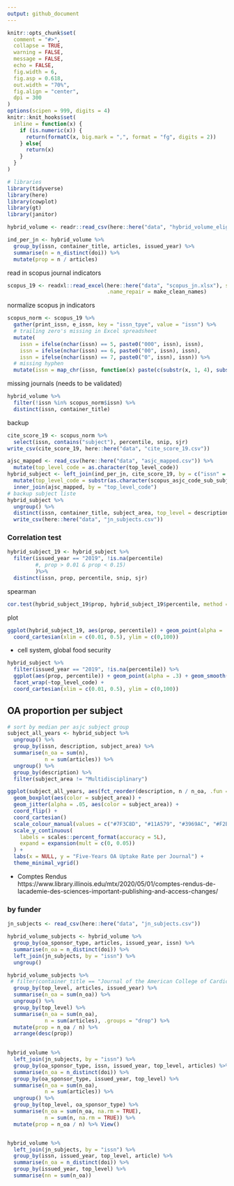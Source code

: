```yaml
---
output: github_document
---
```


```r
knitr::opts_chunk$set(
  comment = "#>",
  collapse = TRUE,
  warning = FALSE,
  message = FALSE,
  echo = FALSE,
  fig.width = 6,
  fig.asp = 0.618,
  out.width = "70%",
  fig.align = "center",
  dpi = 300
)
options(scipen = 999, digits = 4)
knitr::knit_hooks$set(
  inline = function(x) {
    if (is.numeric(x)) {
      return(formatC(x, big.mark = ",", format = "fg", digits = 2))
    } else{
      return(x)
    }
  }
)
```

```r
# libraries
library(tidyverse)
library(here)
library(cowplot)
library(gt)
library(janitor)
```

```r
hybrid_volume <- readr::read_csv(here::here("data", "hybrid_volume_eligible.csv"))
```

```r
ind_per_jn <- hybrid_volume %>%
  group_by(issn, container_title, articles, issued_year) %>%
  summarise(n = n_distinct(doi)) %>%
  mutate(prop = n / articles)
```

read in scopus journal indicators

```r
scopus_19 <- readxl::read_excel(here::here("data", "scopus_jn.xlsx"), sheet = 2,
                                .name_repair = make_clean_names)
```

normalize scopus jn indicators

```r
scopus_norm <- scopus_19 %>%
  gather(print_issn, e_issn, key = "issn_tpye", value = "issn") %>%
  # trailing zero's missing in Excel spreadsheet
  mutate(
    issn = ifelse(nchar(issn) == 5, paste0("000", issn), issn),
    issn = ifelse(nchar(issn) == 6, paste0("00", issn), issn),
    issn = ifelse(nchar(issn) == 7, paste0("0", issn), issn)) %>%
  # missing hyphen
  mutate(issn = map_chr(issn, function(x) paste(c(substr(x, 1, 4), substr(x, 5, 8)), collapse = "-")))
```

missing journals (needs to be validated)

```r
hybrid_volume %>% 
  filter(!issn %in% scopus_norm$issn) %>% 
  distinct(issn, container_title)
```

backup

```r
cite_score_19 <- scopus_norm %>% 
  select(issn, contains("subject"), percentile, snip, sjr)
write_csv(cite_score_19, here::here("data", "cite_score_19.csv"))
```

```r
ajsc_mapped <- read_csv(here::here("data", "asjc_mapped.csv")) %>%
  mutate(top_level_code = as.character(top_level_code))
hybrid_subject <- left_join(ind_per_jn, cite_score_19, by = c("issn" = "issn")) %>%
  mutate(top_level_code = substr(as.character(scopus_asjc_code_sub_subject_area), 1, 2)) %>%
  inner_join(ajsc_mapped, by = "top_level_code")
# backup subject liste
hybrid_subject %>% 
  ungroup() %>% 
  distinct(issn, container_title, subject_area, top_level = description) %>%
  write_csv(here::here("data", "jn_subjects.csv"))
```

### Correlation test

```r
hybrid_subject_19 <- hybrid_subject %>% 
  filter(issued_year == "2019", !is.na(percentile)
         #, prop > 0.01 & prop < 0.15) 
         )%>%
  distinct(issn, prop, percentile, snip, sjr)
```

spearman

```r
cor.test(hybrid_subject_19$prop, hybrid_subject_19$percentile, method = "spearman")
```

plot
```r
ggplot(hybrid_subject_19, aes(prop, percentile)) + geom_point(alpha = .3) + geom_smooth(method = "lm") +
  coord_cartesian(xlim = c(0.01, 0.5), ylim = c(0,100))
```

- cell system, global food security

```r
hybrid_subject %>%
  filter(issued_year == "2019", !is.na(percentile)) %>% 
  ggplot(aes(prop, percentile)) + geom_point(alpha = .3) + geom_smooth(method = "lm") +
  facet_wrap(~top_level_code) +
  coord_cartesian(xlim = c(0.01, 0.5), ylim = c(0,100))
```

## OA proportion per subject

```r
# sort by median per asjc subject group
subject_all_years <- hybrid_subject %>% 
  ungroup() %>% 
  group_by(issn, description, subject_area) %>% 
  summarise(n_oa = sum(n),
            n = sum(articles)) %>%
  ungroup() %>%
  group_by(description) %>%
  filter(subject_area != "Multidisciplinary")

ggplot(subject_all_years, aes(fct_reorder(description, n / n_oa, .fun = median, .desc = TRUE), n_oa / n)) + 
  geom_boxplot(aes(color = subject_area)) +
  geom_jitter(alpha = .05, aes(color = subject_area)) +
  coord_flip() +
  coord_cartesian()
  scale_colour_manual(values = c("#7F3C8D", "#11A579", "#3969AC", "#F2B701")) +
  scale_y_continuous(
    labels = scales::percent_format(accuracy = 5L),
    expand = expansion(mult = c(0, 0.05))
  ) +
  labs(x = NULL, y = "Five-Years OA Uptake Rate per Journal") +
  theme_minimal_vgrid()
```
- Comptes Rendus https://www.library.illinois.edu/mtx/2020/05/01/comptes-rendus-de-lacademie-des-sciences-important-publishing-and-access-changes/

### by funder

```r
jn_subjects <- read_csv(here::here("data", "jn_subjects.csv"))

hybrid_volume_subjects <- hybrid_volume %>%
  group_by(oa_sponsor_type, articles, issued_year, issn) %>% 
  summarise(n_oa = n_distinct(doi)) %>% 
  left_join(jn_subjects, by = "issn") %>%
  ungroup()

hybrid_volume_subjects %>%
 # filter(container_title == "Journal of the American College of Cardiology") %>%
  group_by(top_level, articles, issued_year) %>%
  summarise(n_oa = sum(n_oa)) %>%
  ungroup() %>%
  group_by(top_level) %>%
  summarise(n_oa = sum(n_oa),
            n = sum(articles), .groups = "drop") %>%
  mutate(prop = n_oa / n) %>%
  arrange(desc(prop))
  

hybrid_volume %>%
  left_join(jn_subjects, by = "issn") %>%
  group_by(oa_sponsor_type, issn, issued_year, top_level, articles) %>%
  summarise(n_oa = n_distinct(doi)) %>%
  group_by(oa_sponsor_type, issued_year, top_level) %>%
  summarise(n_oa = sum(n_oa),
            n = sum(articles)) %>%
  ungroup() %>%
  group_by(top_level, oa_sponsor_type) %>%
  summarise(n_oa = sum(n_oa, na.rm = TRUE),
            n = sum(n, na.rm = TRUE)) %>%
  mutate(prop = n_oa / n) %>% View()


hybrid_volume %>%
  left_join(jn_subjects, by = "issn") %>%
  group_by(issn, issued_year, top_level, article) %>%
  summarise(n_oa = n_distinct(doi)) %>%
  group_by(issued_year, top_level) %>%
  summarise(nn = sum(n_oa))
```